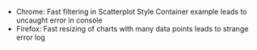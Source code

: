
<Meta title='Todos and Issues'></Meta>

- Chrome: Fast filtering in Scatterplot Style Container example leads to uncaught error in console
- Firefox: Fast resizing of charts with many data points leads to strange error log
